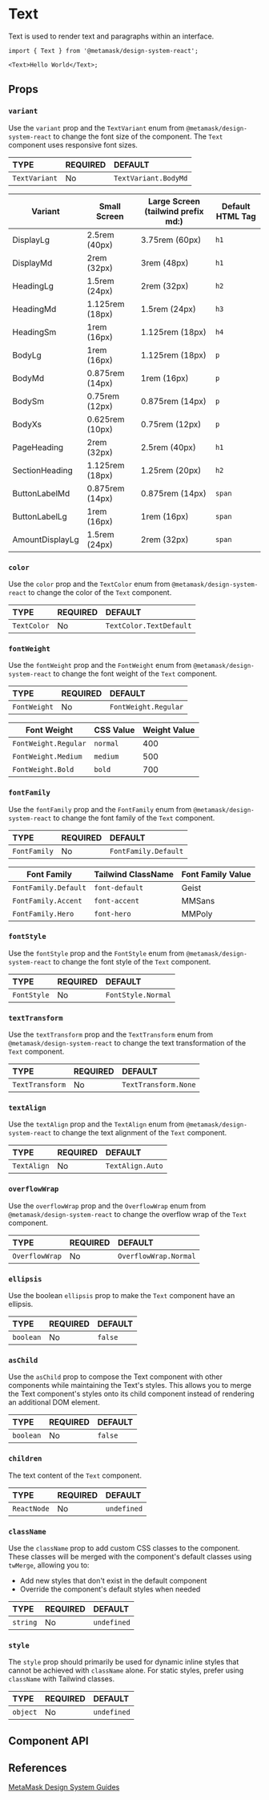 

# Text

Text is used to render text and paragraphs within an interface.

```tsx
import { Text } from '@metamask/design-system-react';

<Text>Hello World</Text>;
```

<Canvas of={TextStories.Default} />

## Props

### `variant`

Use the `variant` prop and the `TextVariant` enum from `@metamask/design-system-react` to change the font size of the component. The `Text` component uses responsive font sizes.

<table>
  <thead>
    <tr>
      <th align="left">TYPE</th>
      <th align="left">REQUIRED</th>
      <th align="left">DEFAULT</th>
    </tr>
  </thead>
  <tbody>
    <tr>
      <td align="left">
        <code>TextVariant</code>
      </td>
      <td align="left">No</td>
      <td align="left">
        <code>TextVariant.BodyMd</code>
      </td>
    </tr>
  </tbody>
</table>

<table>
  <thead>
    <tr>
      <th>Variant</th>
      <th>Small Screen</th>
      <th>Large Screen (tailwind prefix md:)</th>
      <th>Default HTML Tag</th>
    </tr>
  </thead>
  <tbody>
    <tr>
      <td>DisplayLg</td>
      <td>2.5rem (40px)</td>
      <td>3.75rem (60px)</td>
      <td>
        <code>h1</code>
      </td>
    </tr>
    <tr>
      <td>DisplayMd</td>
      <td>2rem (32px)</td>
      <td>3rem (48px)</td>
      <td>
        <code>h1</code>
      </td>
    </tr>
    <tr>
      <td>HeadingLg</td>
      <td>1.5rem (24px)</td>
      <td>2rem (32px)</td>
      <td>
        <code>h2</code>
      </td>
    </tr>
    <tr>
      <td>HeadingMd</td>
      <td>1.125rem (18px)</td>
      <td>1.5rem (24px)</td>
      <td>
        <code>h3</code>
      </td>
    </tr>
    <tr>
      <td>HeadingSm</td>
      <td>1rem (16px)</td>
      <td>1.125rem (18px)</td>
      <td>
        <code>h4</code>
      </td>
    </tr>
    <tr>
      <td>BodyLg</td>
      <td>1rem (16px)</td>
      <td>1.125rem (18px)</td>
      <td>
        <code>p</code>
      </td>
    </tr>
    <tr>
      <td>BodyMd</td>
      <td>0.875rem (14px)</td>
      <td>1rem (16px)</td>
      <td>
        <code>p</code>
      </td>
    </tr>
    <tr>
      <td>BodySm</td>
      <td>0.75rem (12px)</td>
      <td>0.875rem (14px)</td>
      <td>
        <code>p</code>
      </td>
    </tr>
    <tr>
      <td>BodyXs</td>
      <td>0.625rem (10px)</td>
      <td>0.75rem (12px)</td>
      <td>
        <code>p</code>
      </td>
    </tr>
    <tr>
      <td>PageHeading</td>
      <td>2rem (32px)</td>
      <td>2.5rem (40px)</td>
      <td>
        <code>h1</code>
      </td>
    </tr>
    <tr>
      <td>SectionHeading</td>
      <td>1.125rem (18px)</td>
      <td>1.25rem (20px)</td>
      <td>
        <code>h2</code>
      </td>
    </tr>
    <tr>
      <td>ButtonLabelMd</td>
      <td>0.875rem (14px)</td>
      <td>0.875rem (14px)</td>
      <td>
        <code>span</code>
      </td>
    </tr>
    <tr>
      <td>ButtonLabelLg</td>
      <td>1rem (16px)</td>
      <td>1rem (16px)</td>
      <td>
        <code>span</code>
      </td>
    </tr>
    <tr>
      <td>AmountDisplayLg</td>
      <td>1.5rem (24px)</td>
      <td>2rem (32px)</td>
      <td>
        <code>span</code>
      </td>
    </tr>
  </tbody>
</table>

<Canvas of={TextStories.Variant} />

### `color`

Use the `color` prop and the `TextColor` enum from `@metamask/design-system-react` to change the color of the `Text` component.

<table>
  <thead>
    <tr>
      <th align="left">TYPE</th>
      <th align="left">REQUIRED</th>
      <th align="left">DEFAULT</th>
    </tr>
  </thead>
  <tbody>
    <tr>
      <td align="left">
        <code>TextColor</code>
      </td>
      <td align="left">No</td>
      <td align="left">
        <code>TextColor.TextDefault</code>
      </td>
    </tr>
  </tbody>
</table>

<Canvas of={TextStories.Color} />

### `fontWeight`

Use the `fontWeight` prop and the `FontWeight` enum from `@metamask/design-system-react` to change the font weight of the `Text` component.

<table>
  <thead>
    <tr>
      <th align="left">TYPE</th>
      <th align="left">REQUIRED</th>
      <th align="left">DEFAULT</th>
    </tr>
  </thead>
  <tbody>
    <tr>
      <td align="left">
        <code>FontWeight</code>
      </td>
      <td align="left">No</td>
      <td align="left">
        <code>FontWeight.Regular</code>
      </td>
    </tr>
  </tbody>
</table>

<table>
  <thead>
    <tr>
      <th>Font Weight</th>
      <th>CSS Value</th>
      <th>Weight Value</th>
    </tr>
  </thead>
  <tbody>
    <tr>
      <td>
        <code>FontWeight.Regular</code>
      </td>
      <td>
        <code>normal</code>
      </td>
      <td>400</td>
    </tr>
    <tr>
      <td>
        <code>FontWeight.Medium</code>
      </td>
      <td>
        <code>medium</code>
      </td>
      <td>500</td>
    </tr>
    <tr>
      <td>
        <code>FontWeight.Bold</code>
      </td>
      <td>
        <code>bold</code>
      </td>
      <td>700</td>
    </tr>
  </tbody>
</table>

<Canvas of={TextStories.FontWeightStory} />

### `fontFamily`

Use the `fontFamily` prop and the `FontFamily` enum from `@metamask/design-system-react` to change the font family of the `Text` component.

<table>
  <thead>
    <tr>
      <th align="left">TYPE</th>
      <th align="left">REQUIRED</th>
      <th align="left">DEFAULT</th>
    </tr>
  </thead>
  <tbody>
    <tr>
      <td align="left">
        <code>FontFamily</code>
      </td>
      <td align="left">No</td>
      <td align="left">
        <code>FontFamily.Default</code>
      </td>
    </tr>
  </tbody>
</table>

<table>
  <thead>
    <tr>
      <th>Font Family</th>
      <th>Tailwind ClassName</th>
      <th>Font Family Value</th>
    </tr>
  </thead>
  <tbody>
    <tr>
      <td>
        <code>FontFamily.Default</code>
      </td>
      <td>
        <code>font-default</code>
      </td>
      <td>Geist</td>
    </tr>
    <tr>
      <td>
        <code>FontFamily.Accent</code>
      </td>
      <td>
        <code>font-accent</code>
      </td>
      <td>MMSans</td>
    </tr>
    <tr>
      <td>
        <code>FontFamily.Hero</code>
      </td>
      <td>
        <code>font-hero</code>
      </td>
      <td>MMPoly</td>
    </tr>
  </tbody>
</table>

<Canvas of={TextStories.FontFamilyStory} />

### `fontStyle`

Use the `fontStyle` prop and the `FontStyle` enum from `@metamask/design-system-react` to change the font style of the `Text` component.

<table>
  <thead>
    <tr>
      <th align="left">TYPE</th>
      <th align="left">REQUIRED</th>
      <th align="left">DEFAULT</th>
    </tr>
  </thead>
  <tbody>
    <tr>
      <td align="left">
        <code>FontStyle</code>
      </td>
      <td align="left">No</td>
      <td align="left">
        <code>FontStyle.Normal</code>
      </td>
    </tr>
  </tbody>
</table>

<Canvas of={TextStories.FontStyleStory} />

### `textTransform`

Use the `textTransform` prop and the `TextTransform` enum from `@metamask/design-system-react` to change the text transformation of the `Text` component.

<table>
  <thead>
    <tr>
      <th align="left">TYPE</th>
      <th align="left">REQUIRED</th>
      <th align="left">DEFAULT</th>
    </tr>
  </thead>
  <tbody>
    <tr>
      <td align="left">
        <code>TextTransform</code>
      </td>
      <td align="left">No</td>
      <td align="left">
        <code>TextTransform.None</code>
      </td>
    </tr>
  </tbody>
</table>

<Canvas of={TextStories.TextTransformStory} />

### `textAlign`

Use the `textAlign` prop and the `TextAlign` enum from `@metamask/design-system-react` to change the text alignment of the `Text` component.

<table>
  <thead>
    <tr>
      <th align="left">TYPE</th>
      <th align="left">REQUIRED</th>
      <th align="left">DEFAULT</th>
    </tr>
  </thead>
  <tbody>
    <tr>
      <td align="left">
        <code>TextAlign</code>
      </td>
      <td align="left">No</td>
      <td align="left">
        <code>TextAlign.Auto</code>
      </td>
    </tr>
  </tbody>
</table>

<Canvas of={TextStories.TextAlignStory} />

### `overflowWrap`

Use the `overflowWrap` prop and the `OverflowWrap` enum from `@metamask/design-system-react` to change the overflow wrap of the `Text` component.

<table>
  <thead>
    <tr>
      <th align="left">TYPE</th>
      <th align="left">REQUIRED</th>
      <th align="left">DEFAULT</th>
    </tr>
  </thead>
  <tbody>
    <tr>
      <td align="left">
        <code>OverflowWrap</code>
      </td>
      <td align="left">No</td>
      <td align="left">
        <code>OverflowWrap.Normal</code>
      </td>
    </tr>
  </tbody>
</table>

<Canvas of={TextStories.OverflowWrapStory} />

### `ellipsis`

Use the boolean `ellipsis` prop to make the `Text` component have an ellipsis.

<table>
  <thead>
    <tr>
      <th align="left">TYPE</th>
      <th align="left">REQUIRED</th>
      <th align="left">DEFAULT</th>
    </tr>
  </thead>
  <tbody>
    <tr>
      <td align="left">
        <code>boolean</code>
      </td>
      <td align="left">No</td>
      <td align="left">
        <code>false</code>
      </td>
    </tr>
  </tbody>
</table>

<Canvas of={TextStories.Ellipsis} />

### `asChild`

Use the `asChild` prop to compose the Text component with other components while maintaining the Text's styles. This allows you to merge the Text component's styles onto its child component instead of rendering an additional DOM element.

<table>
  <thead>
    <tr>
      <th align="left">TYPE</th>
      <th align="left">REQUIRED</th>
      <th align="left">DEFAULT</th>
    </tr>
  </thead>
  <tbody>
    <tr>
      <td align="left">
        <code>boolean</code>
      </td>
      <td align="left">No</td>
      <td align="left">
        <code>false</code>
      </td>
    </tr>
  </tbody>
</table>

<Canvas of={TextStories.AsChild} />

### `children`

The text content of the `Text` component.

<table>
  <thead>
    <tr>
      <th align="left">TYPE</th>
      <th align="left">REQUIRED</th>
      <th align="left">DEFAULT</th>
    </tr>
  </thead>
  <tbody>
    <tr>
      <td align="left">
        <code>ReactNode</code>
      </td>
      <td align="left">No</td>
      <td align="left">
        <code>undefined</code>
      </td>
    </tr>
  </tbody>
</table>

### `className`

Use the `className` prop to add custom CSS classes to the component. These classes will be merged with the component's default classes using `twMerge`, allowing you to:

- Add new styles that don't exist in the default component
- Override the component's default styles when needed

<table>
  <thead>
    <tr>
      <th align="left">TYPE</th>
      <th align="left">REQUIRED</th>
      <th align="left">DEFAULT</th>
    </tr>
  </thead>
  <tbody>
    <tr>
      <td align="left">
        <code>string</code>
      </td>
      <td align="left">No</td>
      <td align="left">
        <code>undefined</code>
      </td>
    </tr>
  </tbody>
</table>

### `style`

The `style` prop should primarily be used for dynamic inline styles that cannot be achieved with `className` alone. For static styles, prefer using `className` with Tailwind classes.

<table>
  <thead>
    <tr>
      <th align="left">TYPE</th>
      <th align="left">REQUIRED</th>
      <th align="left">DEFAULT</th>
    </tr>
  </thead>
  <tbody>
    <tr>
      <td align="left">
        <code>object</code>
      </td>
      <td align="left">No</td>
      <td align="left">
        <code>undefined</code>
      </td>
    </tr>
  </tbody>
</table>

## Component API

<Controls of={TextStories.Default} />

## References

[MetaMask Design System Guides](https://www.notion.so/MetaMask-Design-System-Guides-Design-f86ecc914d6b4eb6873a122b83c12940)
